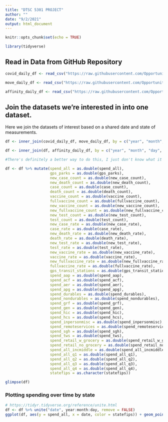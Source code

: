 ```yaml
---
title: "DTSC 5301 PROJECT"
author: ""
date: "9/2/2021"
output: html_document
---
```


```r
knitr::opts_chunk$set(echo = TRUE)

library(tidyverse)
```

## Read in Data from GitHub Repository
```r
covid_daily_df <- read_csv("https://raw.githubusercontent.com/OpportunityInsights/EconomicTracker/main/data/COVID%20-%20State%20-%20Daily.csv")

move_daily_df <- read_csv("https://raw.githubusercontent.com/OpportunityInsights/EconomicTracker/main/data/Google%20Mobility%20-%20State%20-%20Daily.csv")

affinity_daily_df <- read_csv("https://raw.githubusercontent.com/OpportunityInsights/EconomicTracker/main/data/Affinity%20-%20State%20-%20Daily.csv")
```
## Join the datasets we're interested in into one dataset.

Here we join the datasets of interest based on a shared date and state of measurements.

```r
df <- inner_join(covid_daily_df, move_daily_df, by = c("year", "month", "day", "statefips"))

df <- inner_join(df, affinity_daily_df, by = c("year", "month", "day", "statefips"))

#There's definitely a better way to do this, I just don't know what it is.

df <- df %>% mutate(spend_all = as.double(spend_all), 
                    gps_parks = as.double(gps_parks),
                    new_case_count = as.double(new_case_count),
                    new_death_count = as.double(new_death_count),
                    case_count = as.double(case_count),
                    death_count = as.double(death_count),
                    vaccine_count = as.double(vaccine_count),
                    fullvaccine_count = as.double(fullvaccine_count),
                    new_vaccine_count = as.double(new_vaccine_count),
                    new_fullvaccine_count = as.double(new_fullvaccine_count),
                    new_test_count = as.double(new_test_count),
                    test_count = as.double(test_count),
                    new_case_rate = as.double(new_case_rate),
                    case_rate = as.double(case_rate),
                    new_death_rate = as.double(new_death_rate),
                    death_rate = as.double(death_rate),
                    new_test_rate = as.double(new_test_rate),
                    test_rate = as.double(test_rate),
                    new_vaccine_rate = as.double(new_vaccine_rate),
                    vaccine_rate = as.double(vaccine_rate),
                    new_fullvaccine_rate = as.double(new_fullvaccine_rate),
                    fullvaccine_rate = as.double(fullvaccine_rate),
                    gps_transit_stations = as.double(gps_transit_stations),
                    spend_aap = as.double(spend_aap),
                    spend_acf = as.double(spend_acf),
                    spend_aer = as.double(spend_aer),
                    spend_apg = as.double(spend_apg),
                    spend_durables = as.double(spend_durables),
                    spend_nondurables = as.double(spend_nondurables),
                    spend_grf = as.double(spend_grf),
                    spend_gen = as.double(spend_gen),
                    spend_hic = as.double(spend_hic),
                    spend_hcs = as.double(spend_hcs),
                    spend_inpersonmisc = as.double(spend_inpersonmisc),
                    spend_remoteservices = as.double(spend_remoteservices),
                    spend_sgh = as.double(spend_sgh),
                    spend_tws = as.double(spend_tws),
                    spend_retail_w_grocery = as.double(spend_retail_w_grocery),
                    spend_retail_no_grocery = as.double(spend_retail_no_grocery),
                    spend_all_incmiddle = as.double(spend_all_incmiddle),
                    spend_all_q1 = as.double(spend_all_q1),
                    spend_all_q2 = as.double(spend_all_q2),
                    spend_all_q3 = as.double(spend_all_q3),
                    spend_all_q4 = as.double(spend_all_q4),
                    statefips = as.character(statefips))

glimpse(df)
```

### Plotting spending over time by state
```r
# https://tidyr.tidyverse.org/reference/unite.html
df <- df %>% unite("date", year:month:day, remove = FALSE)
ggplot(df, aes(y = spend_all, x = date, color = statefips)) + geom_point()
```



